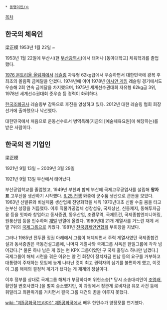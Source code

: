  * [[동명이인/ㅇ]]

[[목차]]
== 한국의 체육인 ==
梁正模
1953년 1월 22일 ~

1953년 1월 22일에 부산시(현 [[부산광역시]])에서 태어나 [동아대학교] 체육학과를 졸업했다. 

[[1976 몬트리올 올림픽]]에서 [[레슬링]] 자유형 62kg급에서 우승하면서 대한민국에 광복 후 최초의 올림픽 금메달을 안겼다. 1974년에 이어 1978년 [[아시안 게임]] 레슬링 경기에서도 우승해 2회 연속 금메달을 차지했으며, 1975년 세계선수권대회 자유형 62kg급 3위, 1978년 세계선수권대회 준우승 등 경력이 화려하다. 

[[한국조폐공사]] 레슬링부 감독으로 후진을 양성하고 있다. 2012년 대한 레슬링 협회 회장 선거에 출마했으나 낙선했다.

대한민국에서 처음으로 운동선수로서 병역특례(지금의 [예술체육요원]에 해당하는)를 받은 사람이다.

== 한국의 전 기업인 ==
梁正模

1921년 9월 13일 ~ 2009년 3월 29일

1921년 9월 13일 부산에서 태어났다.

부산공업학교를 졸업했고, 1949년 부친과 함께 부산에 국제고무공업사를 설립해 '''왕자표''' 고무신을 생산하기 시작했다. [[6.25 전쟁]] 와중에 군수품 생산으로 큰돈을 모았다. 1963년 신발류와 비닐제품 생산업체 진양화학을 세워 1970년대초 신발 수출 붐을 타고 눈부신 성장을 거듭했다. 이후 직물가공업체 성창섬유, 국제상선, 신동제지, 동해투자금융 등을 잇따라 창업하고 동서증권, 동우산업, 조광무역, 국제토건, 국제종합엔지니어링, 원풍산업 등을 인수하며 [[재벌]] 반열에 올랐다. 1980년대 21개 계열사를 거느린 재계 서열 7위의 [[국제그룹]]으로 키웠다. 1981년 [[전국경제인연합회]] 부회장을 지냈다. 

그러나 1985년 전두환 정권 아래에서 그룹이 해체되면서 주력 계열사였던 국제종합건설과 동서증권은 극동건설그룹에, 나머지 계열사와 국제그룹 사옥은 한일그룹에 각각 넘어갔다.[* 물론 하나 남은 게 있는 현 KPX 그룹이었던 구 국제 홀딩스 하나만 남겼다.] 국제그룹이 해체 시련을 겪은 이유는 양 전 회장이 정치자금 헌납 등의 요구를 거부하고 대통령이 주재하는 모임에 늦게 나타난 것이 최고 권력자의 심기를 불편하게 했고, 이것이 그룹 해체의 결정적 계기가 됐다는 게 재계의 정설이다.

이후 정부를 상대로 국제그룹 해체가 부당하다며 위헌소송[* 당시 소송대리인이 [[조영래]], 황인철 변호사였다.]을 벌여 승소했지만, 이 과정에서 정관계 로비자금 유포 사건 등에 휘말리고 외환위기를 거치면서 결국 그룹 재건의 꿈을 이루지 못했다.

[[wiki: "제5공화국(드라마)" 제5공화국]]에서 배우 한인수가 양정모를 연기했다.

